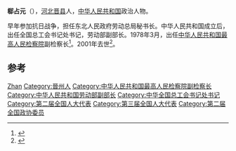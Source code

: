 '''郗占元'''（{{bd|1913年||2001年|5月26日}}），[[河北省|河北]][[晋县|晋县]]人，[[中华人民共和国|中华人民共和国]]政治人物。

早年参加抗日战争，担任东北人民政府劳动总局秘书长。中华人民共和国成立后，出任全国总工会书记处书记，劳动部副部长。1978年3月，出任[[中华人民共和国最高人民检察院|中华人民共和国最高人民检察院]]副检察长<ref>{{cite news|title=历任最高人民检察院主要负责人名单|url=http://www.people.com.cn/GB/shizheng/252/9667/9685/20021202/879199.html|accessdate=2015-01-23|newspaper=人民网|archive-date=2015-09-24|archive-url=https://web.archive.org/web/20150924133408/http://www.people.com.cn/GB/shizheng/252/9667/9685/20021202/879199.html|dead-url=no}}</ref>。2001年去世<ref>{{cite news|title=郗占元同志逝世|url=http://www.people.com.cn/GB/shizheng/19/20010704/503249.html|accessdate=2015-01-23|newspaper=人民网|archive-date=2015-01-23|archive-url=https://web.archive.org/web/20150123144710/http://www.people.com.cn/GB/shizheng/19/20010704/503249.html|dead-url=no}}</ref>。

== 参考 ==
{{reflist}}

{{中国政治人物小作品}}
{{中华全国总工会第八届执行委员会}}

{{Authority control}}
{{DEFAULTSORT:Xi郗}}
[[Category:郗姓|Zhan]]
[[Category:晉州人|Category:晉州人]]
[[Category:中华人民共和国最高人民检察院副检察长|Category:中华人民共和国最高人民检察院副检察长]]
[[Category:中华人民共和国劳动部副部长|Category:中华人民共和国劳动部副部长]]
[[Category:中华全国总工会书记处书记|Category:中华全国总工会书记处书记]]
[[Category:第二届全国人大代表|Category:第二届全国人大代表]]
[[Category:第三届全国人大代表|Category:第三届全国人大代表]]
[[Category:第二届全国政协委员|Category:第二届全国政协委员]]